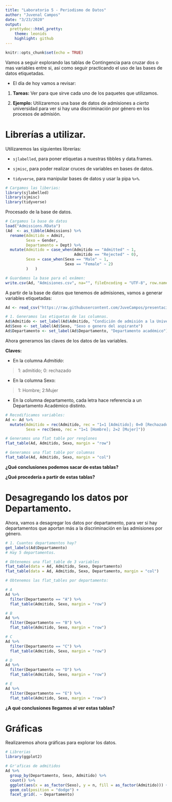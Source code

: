 ```yaml
---
title: "Laboratorio 5 - Periodismo de Datos"
author: "Juvenal Campos"
date: "3/23/2020"
output:
  prettydoc::html_pretty:
    theme: leonids
    highlight: github
---
```



```r
knitr::opts_chunk$set(echo = TRUE)
```

Vamos a seguir explorando las tablas de Contingencia para cruzar dos o mas variables entre si, asi como seguir practicando el uso de las bases de datos etiquetadas. 

* El día de hoy vamos a revisar: 

1. **Tareas:** Ver para que sirve cada uno de los paquetes que utilizamos.

2. **Ejemplo:** Utilizaremos una base de datos de admisiones a _cierta_ universidad para ver si hay una discriminación por género en los procesos de admisión. 

# Librerías a utilizar. 

Utilizaremos las siguientes librerías: 

* `sjlabelled`, para poner etiquetas a nuestras tibbles y data.frames. 

* `sjmisc`, para poder realizar cruces de variables en bases de datos. 

* `tidyverse`, para manipular bases de datos y usar la pipa `%>%`. 

```r
# Cargamos las liberias: 
library(sjlabelled)
library(sjmisc)
library(tidyverse)
```

Procesado de la base de datos.

```r
# Cargamos la base de datos 
load("Admissions.RData")
(Ad  <- as_tibble(Admissions) %>% 
  rename(Admitido = Admit, 
         Sexo = Gender,
         Departamento = Dept) %>% 
  mutate(Admitido = case_when(Admitido == "Admitted" ~ 1, 
                              Admitido == "Rejected" ~ 0), 
         Sexo = case_when(Sexo == "Male" ~ 1, 
                          Sexo == "Female" ~ 2)
         )   )

# Guardamos la base para el exámen: 
write.csv(Ad, "Admisiones.csv", na="", fileEncoding = "UTF-8", row.names = FALSE)
```

A partir de la base de datos que tenemos de admisiones, vamos a generar variables etiquetadas: 

```r

Ad <- read_csv("https://raw.githubusercontent.com/JuveCampos/presentaciones/master/PdD2020/Admisiones.csv")

# 1. Generamos las etiquetas de las columnas. 
Ad$Admitido <- set_label(Ad$Admitido, "Condición de admisión a la Universidad")
Ad$Sexo <- set_label(Ad$Sexo, "Sexo o genero del aspirante")
Ad$Departamento <- set_label(Ad$Departamento, "Departamento académico")
```

Ahora generamos las claves de los datos de las variables.

**Claves:**

* En la columna _Admitido_: 

> 1: admitido; 0: rechazado

* En la columna Sexo: 

> 1: Hombre; 2:Mujer

* En la columna departamento, cada letra hace referencia a un Departamento Académico distinto.  

```r

# Recodificamos variables: 
Ad <- Ad %>% 
  mutate(Admitido = rec(Admitido, rec = "1=1 [Admitido]; 0=0 [Rechazado]"), 
         Sexo = rec(Sexo, rec = "1=1 [Hombre]; 2=2 [Mujer]"))

# Generamos una flat table por renglones
flat_table(Ad, Admitido, Sexo, margin = "row")

# Generamos una flat table por columnas
flat_table(Ad, Admitido, Sexo, margin = "col")

```

**¿Qué conclusiones podemos sacar de estas tablas? **

**¿Qué procedería a partir de estas tablas?**


# Desagregando los datos por Departamento. 

Ahora, vamos a desagregar los datos por departamento, para ver si hay departamentos que aportan más a la discriminación en las admisiones por género. 

```r

# 1. Cuantos departamentos hay? 
get_labels(Ad$Departamento)
# Hay 5 departamentos. 

# Obtenemos una flat_table de 3 variables 
flat_table(data = Ad, Admitido, Sexo, Departamento)
flat_table(data = Ad, Admitido, Sexo, Departamento, margin = "col")

# Obtenemos las flat_tables por departamento: 

# A
Ad %>% 
  filter(Departamento == "A") %>% 
  flat_table(Admitido, Sexo, margin = "row")

# B
Ad %>% 
  filter(Departamento == "B") %>% 
  flat_table(Admitido, Sexo, margin = "row")

# C
Ad %>% 
  filter(Departamento == "C") %>% 
  flat_table(Admitido, Sexo, margin = "row")

# D
Ad %>% 
  filter(Departamento == "D") %>% 
  flat_table(Admitido, Sexo, margin = "row")

# E
Ad %>% 
  filter(Departamento == "E") %>% 
  flat_table(Admitido, Sexo, margin = "row")

```

**¿A qué conclusiones llegamos al ver estas tablas?** 


# Gráficas 

Realizaremos ahora gráficas para explorar los datos. 

```r
# Librerias
library(ggplot2)

# Gr'aficas de admitidos
Ad %>% 
  group_by(Departamento, Sexo, Admitido) %>% 
  count() %>% 
  ggplot(aes(x = as_factor(Sexo), y = n, fill = as_factor(Admitido))) + 
  geom_col(position = "dodge") +
  facet_grid(. ~ Departamento)
  
```


